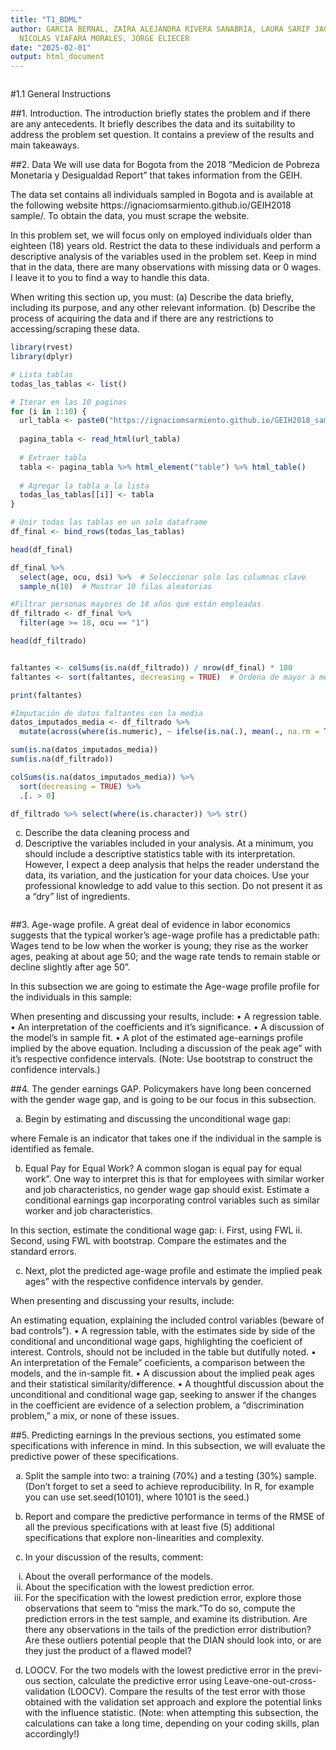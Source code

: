 ```yaml
---
title: "T1_BDML"
author: GARCIA BERNAL, ZAIRA ALEJANDRA RIVERA SANABRIA, LAURA SARIF JACOME VELASCO,
  NICOLAS VIAFARA MORALES, JORGE ELIECER
date: "2025-02-01"
output: html_document
---
```


```r


```

#1.1 General Instructions

##1. Introduction. 
The introduction briefly states the problem and if there are any antecedents. It briefly describes the data and its suitability to address the problem set question. It contains a preview of the results and main takeaways.


##2. Data
We will use data for Bogota from the 2018 "Medicion de Pobreza Monetaria
y Desigualdad Report" that takes information from the GEIH.

The data set contains all individuals sampled in Bogota and is available at the following website https://ignaciomsarmiento.github.io/GEIH2018 sample/. To obtain the data, you must scrape the website.

In this problem set, we will focus only on employed individuals older than eighteen (18) years old. Restrict the data to these individuals and perform a descriptive analysis of the variables used in the problem set. Keep in mind that in the data, there are many observations with missing data or 0 wages. I leave it to you to find a way to handle this data.

When writing this section up, you must:
(a) Describe the data briefly, including its purpose, and any other relevant information.
(b) Describe the process of acquiring the data and if there are any restrictions to accessing/scraping these data.

```r

library(rvest)
library(dplyr)

# Lista tablas
todas_las_tablas <- list()

# Iterar en las 10 paginas
for (i in 1:10) {
  url_tabla <- paste0("https://ignaciomsarmiento.github.io/GEIH2018_sample/pages/geih_page_", i, ".html")
  
  pagina_tabla <- read_html(url_tabla)
  
  # Extraer tabla
  tabla <- pagina_tabla %>% html_element("table") %>% html_table()
  
  # Agregar la tabla a la lista
  todas_las_tablas[[i]] <- tabla
}

# Unir todas las tablas en un solo dataframe
df_final <- bind_rows(todas_las_tablas)

head(df_final)

df_final %>%
  select(age, ocu, dsi) %>%  # Seleccionar solo las columnas clave
  sample_n(10)  # Mostrar 10 filas aleatorias

#Filtrar personas mayores de 18 años que están empleadas
df_filtrado <- df_final %>%
  filter(age >= 18, ocu == "1") 

head(df_filtrado)


faltantes <- colSums(is.na(df_filtrado)) / nrow(df_final) * 100
faltantes <- sort(faltantes, decreasing = TRUE)  # Ordena de mayor a menor

print(faltantes)

#Imputación de datos faltantes con la media
datos_imputados_media <- df_filtrado %>%
  mutate(across(where(is.numeric), ~ ifelse(is.na(.), mean(., na.rm = TRUE), .)))

sum(is.na(datos_imputados_media))
sum(is.na(df_filtrado))

colSums(is.na(datos_imputados_media)) %>% 
  sort(decreasing = TRUE) %>% 
  .[. > 0]

df_filtrado %>% select(where(is.character)) %>% str()

```


(c) Describe the data cleaning process and
(d) Descriptive the variables included in your analysis. At a minimum, you should include a descriptive statistics table with its interpretation. However, I expect a deep analysis that helps the reader understand the data, its variation, and the justication for your data choices. Use your professional knowledge to add value to this section. Do not present it as a "dry" list of ingredients.

```r


```

##3. Age-wage profile.
A great deal of evidence in labor economics suggests that the typical worker's age-wage profile has a predictable path: Wages tend to be low when
the worker is young; they rise as the worker ages, peaking at about age 50; and the wage rate tends to remain stable or decline slightly after age 50".

In this subsection we are going to estimate the Age-wage profile profile for the individuals in this sample:

When presenting and discussing your results, include:
• A regression table.
• An interpretation of the coefficients and it's significance.
• A discussion of the model's in sample fit.
• A plot of the estimated age-earnings profile implied by the above equation. Including a discussion of the peak age" with it's respective confidence intervals. (Note: Use bootstrap to construct the confidence intervals.)

##4. The gender earnings GAP.
Policymakers have long been concerned with the gender wage gap, and is going to be our focus in this subsection.

(a) Begin by estimating and discussing the unconditional wage gap:

where Female is an indicator that takes one if the individual in the sample is identified as female.

(b) Equal Pay for Equal Work? A common slogan is equal pay for equal work". One way to interpret this is that for employees with similar worker and job characteristics, no gender wage gap should exist. Estimate a conditional earnings gap incorporating control variables such as similar worker and job characteristics.

In this section, estimate the conditional wage gap:
i. First, using FWL
ii. Second, using FWL with bootstrap. Compare the estimates and the standard errors.

(c) Next, plot the predicted age-wage profile and estimate the implied peak ages" with the respective confidence intervals by gender.

When presenting and discussing your results, include:

An estimating equation, explaining the included control variables (beware of bad controls").
• A regression table, with the estimates side by side of the conditional and unconditional wage gaps, highlighting the coeficient of interest. Controls, should not be included in the table but dutifully noted.
• An interpretation of the Female" coeficients, a comparison between the models, and the in-sample fit.
• A discussion about the implied peak ages and their statistical similarity/difference.
• A thoughtful discussion about the unconditional and conditional wage gap, seeking to answer if the changes in the coefficient are evidence of a selection problem, a "discrimination problem," a mix, or none of these issues.


##5. Predicting earnings
In the previous sections, you estimated some specifications with inference in mind. In this subsection, we will evaluate the predictive power of these
specifications.

(a) Split the sample into two: a training (70%) and a testing (30%) sample. (Don't forget to set a seed to achieve reproducibility. In R, for example you can use set.seed(10101), where 10101 is the seed.)

(b) Report and compare the predictive performance in terms of the RMSE of all the previous specifications with at least five (5) additional specifications that explore non-linearities and complexity.

(c) In your discussion of the results, comment:
i. About the overall performance of the models.
ii. About the specification with the lowest prediction error.
iii. For the specification with the lowest prediction error, explore those observations that seem to "miss the mark."To do so, compute the prediction errors in the test sample, and examine its distribution. Are there any observations in the tails of the prediction error distribution? Are these outliers potential people that the DIAN should look into, or are they just the product of a flawed model?

(d) LOOCV. For the two models with the lowest predictive error in the previ-
ous section, calculate the predictive error using Leave-one-out-cross-validation (LOOCV). Compare the results of the test error with those obtained with the validation set approach and explore the potential links with the influence statistic. (Note: when attempting this subsection, the calculations can take a long time, depending on your coding skills, plan accordingly!)